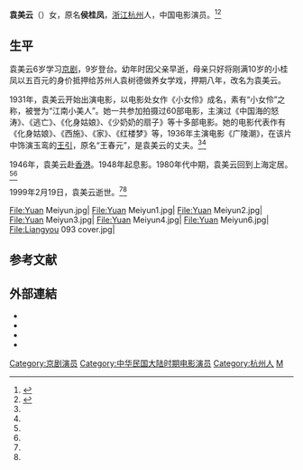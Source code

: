 {{藝人
| 姓名 = 袁美雲
| 類型 = 女演員
| 圖片 = Yuan Meiyun5.jpg
| 圖片尺寸 = 200px
| 圖片簡介 = 
| 本名 = 侯桂凤
| 英文名 = 
| 綽號 = 
| 羅馬拼音 = 
| 國籍 = {{CNHK}}
| 出生日期 = 1918年
| 出生地點 = {{CHN-1912|浙江省}}[[杭縣|杭縣]]
| 逝世日期 = {{death date and age|1999|2|19|1918}}
| 逝世地點 = {{CHN}}[[上海市|上海市]]
| 職業 = [[演員|演員]]
| 語言 = [[華語|華語]]
| 教育程度 = 
| 宗教信仰 = 
| 配偶 = {{marriage|[[王引|王引]]|1938|April 13, 1988|reason=widowed}}
| 兒女 = 袁小雲（女，約{{age|1940}}歲）
| 父母 = 袁樹德（養父）
| 音樂類型 = 
| 演奏樂器 = 
| 出身地 = 
| 出道作 = 《遊藝大會》
| 出道日期 = {{start date and age|1933}}
| 代表作 = 《飞絮》
《中国海的怒潮》
《逃亡》
《凯歌》等
| 活躍年代 = 1933年－1948年
| 唱片公司 = 
| 經紀公司 = 
| 網站 = 
| 獎項 = 
| IMDb = 1920557
| 音樂專輯 = 
| 電影 = 
| 電視劇 = 
| awards = 
}}
'''袁美云'''（{{bd|1918年||1999年|2月19日}}）女，原名'''侯桂凤'''，[[浙江|浙江]][[杭州|杭州]]人，中国电影演员。<ref name=dayoo>{{Cite web |url=http://gzdaily.dayoo.com/gb/content/2003-08/17/content_1187380.htm |title=组图:30年代上海女明星的戏梦人生，大洋网，2003年08月17日 |access-date=2013年5月25日 |archive-date=2016年3月4日 |archive-url=https://web.archive.org/web/20160304071254/http://gzdaily.dayoo.com/gb/content/2003-08/17/content_1187380.htm |dead-url=no }}</ref><ref name=yangzhou>{{Cite web |url=http://news.yzwb.com/system/2013/05/03/010659923.shtml |title=《广陵潮》曾被拍成电影，扬州晚报网，2013-05-03 |access-date=2013-05-25 |archive-url=https://web.archive.org/web/20140322110532/http://news.yzwb.com/system/2013/05/03/010659923.shtml |archive-date=2014-03-22 |dead-url=yes }}</ref>

==生平==
袁美云6岁学习[[京剧|京剧]]，9岁登台。幼年时因父亲早逝，母亲只好将刚满10岁的小桂凤以五百元的身价抵押给苏州人袁树德做养女学戏，押期八年，改名为袁美云。

1931年，袁美云开始出演电影，以电影处女作《小女伶》成名，素有“小女伶”之称，被誉为“江南小美人”。她一共参加拍摄过60部电影，主演过《中国海的怒涛》、《逃亡》、《化身姑娘》、《少奶奶的扇子》等十多部电影。她的电影代表作有《化身姑娘》、《西施》、《家》、《红楼梦》等，1936年主演电影《广陵潮》，在该片中饰演玉鸾的[[王引|王引]]，原名“王春元”，是袁美云的丈夫。<ref name="dayoo" /><ref name="yangzhou" />

1946年，袁美云赴[[香港|香港]]。1948年起息影。1980年代中期，袁美云回到上海定居。<ref name=dayoo/><ref name=yangzhou/>

1999年2月19日，袁美云逝世。<ref name=dayoo/><ref name=yangzhou/>

<gallery>
File:Yuan Meiyun.jpg|
File:Yuan Meiyun1.jpg|
File:Yuan Meiyun2.jpg|
File:Yuan Meiyun3.jpg|
File:Yuan Meiyun4.jpg|
File:Yuan Meiyun6.jpg|
File:Liangyou 093 cover.jpg|
</gallery>

==参考文献==
{{Commonscat|Yuan Meiyun}}
{{reflist}}

==外部連結==
* {{imdb name|1920557}}{{en}}
* {{hkmdb name|690}}
* {{douban people}}
* {{Mtime people|1248393}}

{{DEFAULTSORT:Yuan袁}}
[[Category:京剧演员|Category:京剧演员]] 
[[Category:中华民国大陆时期电影演员|Category:中华民国大陆时期电影演员]]
[[Category:杭州人|Category:杭州人]]
[[Category:袁姓|M]]